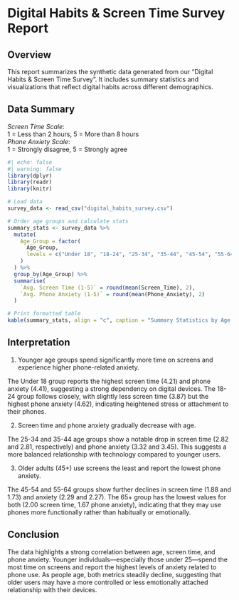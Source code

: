 # Digital Habits & Screen Time Survey Report

## Overview

This report summarizes the synthetic data generated from our "Digital Habits & Screen Time Survey". It includes summary statistics and visualizations that reflect digital habits across different demographics.

## Data Summary  
*Screen Time Scale*:  
1 = Less than 2 hours, 5 = More than 8 hours  
*Phone Anxiety Scale*:  
1 = Strongly disagree, 5 = Strongly agree  
```r
#| echo: false
#| warning: false
library(dplyr)
library(readr)
library(knitr)

# Load data
survey_data <- read_csv("digital_habits_survey.csv")

# Order age groups and calculate stats
summary_stats <- survey_data %>% 
  mutate(
    Age_Group = factor(
      Age_Group,
      levels = c("Under 18", "18-24", "25-34", "35-44", "45-54", "55-64", "65+")
    )
  ) %>% 
  group_by(Age_Group) %>% 
  summarise(
    `Avg. Screen Time (1-5)` = round(mean(Screen_Time), 2),
    `Avg. Phone Anxiety (1-5)` = round(mean(Phone_Anxiety), 2)
  )

# Print formatted table
kable(summary_stats, align = "c", caption = "Summary Statistics by Age Group")
```
## Interpretation
1. Younger age groups spend significantly more time on screens and experience higher phone-related anxiety.

The Under 18 group reports the highest screen time (4.21) and phone anxiety (4.41), suggesting a strong dependency on digital devices.
The 18-24 group follows closely, with slightly less screen time (3.87) but the highest phone anxiety (4.62), indicating heightened stress or attachment to their phones.

2. Screen time and phone anxiety gradually decrease with age.

The 25-34 and 35-44 age groups show a notable drop in screen time (2.82 and 2.81, respectively) and phone anxiety (3.32 and 3.45). This suggests a more balanced relationship with technology compared to younger users.

3. Older adults (45+) use screens the least and report the lowest phone anxiety.

The 45-54 and 55-64 groups show further declines in screen time (1.88 and 1.73) and anxiety (2.29 and 2.27).
The 65+ group has the lowest values for both (2.00 screen time, 1.67 phone anxiety), indicating that they may use phones more functionally rather than habitually or emotionally.

## Conclusion
The data highlights a strong correlation between age, screen time, and phone anxiety. Younger individuals—especially those under 25—spend the most time on screens and report the highest levels of anxiety related to phone use. As people age, both metrics steadily decline, suggesting that older users may have a more controlled or less emotionally attached relationship with their devices.
